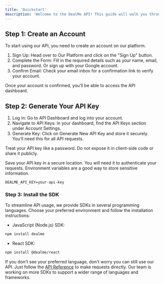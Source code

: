 ```yaml
---
title: 'Quickstart'
description: 'Welcome to the DealMe API! This guide will walk you through the process of setting up your environment, authenticating your application, and creating your first online store. Let’s get you started quickly and efficiently.'
---
```


## Step 1: Create an Account

To start using our API, you need to create an account on our platform.

1. Sign Up: Head over to Our Platform and click on the "Sign Up" button.
2. Complete the Form: Fill in the required details such as your name, email, and password. Or sign up with your Google account.
3. Confirm Email: Check your email inbox for a confirmation link to verify your account.

Once your account is confirmed, you’ll be able to access the API dashboard.

## Step 2: Generate Your API Key

1. Log in: Go to API Dashboard and log into your account.
2. Navigate to API Keys: In your dashboard, find the API Keys section under Account Settings.
3. Generate Key: Click on Generate New API Key and store it securely. You’ll need this for all API requests.

<Warning>
  Treat your API key like a password. Do not expose it in client-side code or share it publicly.
</Warning>

Save your API key in a secure location. You will need it to authenticate your requests. Environment variables are a good way to store sensitive information.

```dotenv .env
DEALME_API_KEY=your-api-key
```

### Step 3: Install the SDK

To streamline API usage, we provide SDKs in several programming languages. Choose your preferred environment and follow the installation instructions:

- JavaScript (Node.js) SDK:
```bash
npm install dealme
```

- React SDK:
```bash
npm install @dealme/react
```

If you don't see your preferred language, don't worry you can still use our API. Just follow the [API Reference](/api-reference) to make requests directly.
Our team is working on more SDKs to support a wider range of languages and frameworks.

